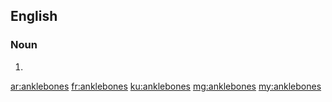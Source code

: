 ==English==

===Noun===
{{head|en|plural}}

# {{plural of|anklebone|lang=en|nocat=1}}

[[ar:anklebones]]
[[fr:anklebones]]
[[ku:anklebones]]
[[mg:anklebones]]
[[my:anklebones]]